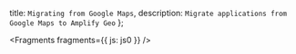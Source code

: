   title: `Migrating from Google Maps`,
  description: `Migrate applications from Google Maps to Amplify Geo`
};


<Fragments fragments={{ js: js0 }} />
